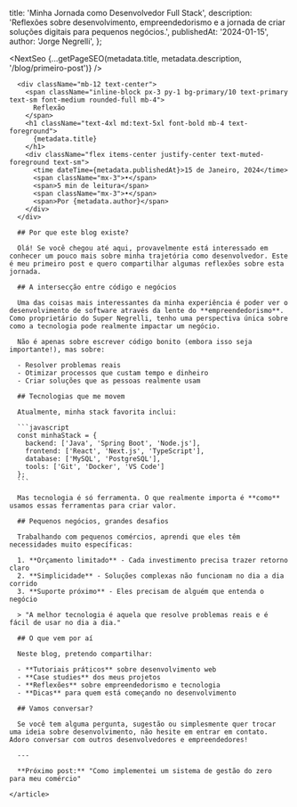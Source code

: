 
  title: 'Minha Jornada como Desenvolvedor Full Stack',
  description: 'Reflexões sobre desenvolvimento, empreendedorismo e a jornada de criar soluções digitais para pequenos negócios.',
  publishedAt: '2024-01-15',
  author: 'Jorge Negrelli',
};

<NextSeo {...getPageSEO(metadata.title, metadata.description, '/blog/primeiro-post')} />

<div className="container mx-auto px-4 sm:px-6 lg:px-8 py-16">
  <div className="max-w-3xl mx-auto">
    <article className="prose prose-lg max-w-none dark:prose-invert">
      
      <div className="mb-12 text-center">
        <span className="inline-block px-3 py-1 bg-primary/10 text-primary text-sm font-medium rounded-full mb-4">
          Reflexão
        </span>
        <h1 className="text-4xl md:text-5xl font-bold mb-4 text-foreground">
          {metadata.title}
        </h1>
        <div className="flex items-center justify-center text-muted-foreground text-sm">
          <time dateTime={metadata.publishedAt}>15 de Janeiro, 2024</time>
          <span className="mx-3">•</span>
          <span>5 min de leitura</span>
          <span className="mx-3">•</span>
          <span>Por {metadata.author}</span>
        </div>
      </div>

      ## Por que este blog existe?

      Olá! Se você chegou até aqui, provavelmente está interessado em conhecer um pouco mais sobre minha trajetória como desenvolvedor. Este é meu primeiro post e quero compartilhar algumas reflexões sobre esta jornada.

      ## A intersecção entre código e negócios

      Uma das coisas mais interessantes da minha experiência é poder ver o desenvolvimento de software através da lente do **empreendedorismo**. Como proprietário do Super Negrelli, tenho uma perspectiva única sobre como a tecnologia pode realmente impactar um negócio.

      Não é apenas sobre escrever código bonito (embora isso seja importante!), mas sobre:

      - Resolver problemas reais
      - Otimizar processos que custam tempo e dinheiro
      - Criar soluções que as pessoas realmente usam

      ## Tecnologias que me movem

      Atualmente, minha stack favorita inclui:

      ```javascript
      const minhaStack = {
        backend: ['Java', 'Spring Boot', 'Node.js'],
        frontend: ['React', 'Next.js', 'TypeScript'],
        database: ['MySQL', 'PostgreSQL'],
        tools: ['Git', 'Docker', 'VS Code']
      };
      ```

      Mas tecnologia é só ferramenta. O que realmente importa é **como** usamos essas ferramentas para criar valor.

      ## Pequenos negócios, grandes desafios

      Trabalhando com pequenos comércios, aprendi que eles têm necessidades muito específicas:

      1. **Orçamento limitado** - Cada investimento precisa trazer retorno claro
      2. **Simplicidade** - Soluções complexas não funcionam no dia a dia corrido
      3. **Suporte próximo** - Eles precisam de alguém que entenda o negócio

      > "A melhor tecnologia é aquela que resolve problemas reais e é fácil de usar no dia a dia."

      ## O que vem por aí

      Neste blog, pretendo compartilhar:

      - **Tutoriais práticos** sobre desenvolvimento web
      - **Case studies** dos meus projetos
      - **Reflexões** sobre empreendedorismo e tecnologia
      - **Dicas** para quem está começando no desenvolvimento

      ## Vamos conversar?

      Se você tem alguma pergunta, sugestão ou simplesmente quer trocar uma ideia sobre desenvolvimento, não hesite em entrar em contato. Adoro conversar com outros desenvolvedores e empreendedores!

      ---

      **Próximo post:** "Como implementei um sistema de gestão do zero para meu comércio"

    </article>
  </div>
</div>